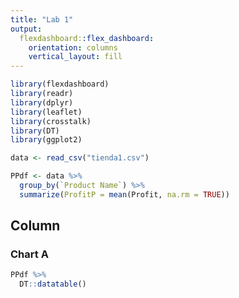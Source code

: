 ```yaml
---
title: "Lab 1"
output: 
  flexdashboard::flex_dashboard:
    orientation: columns
    vertical_layout: fill
---
```


```r
library(flexdashboard)
library(readr)
library(dplyr)
library(leaflet)
library(crosstalk)
library(DT)
library(ggplot2)
```

```r
data <- read_csv("tienda1.csv")
```
```r
PPdf <- data %>% 
  group_by(`Product Name`) %>% 
  summarize(ProfitP = mean(Profit, na.rm = TRUE))
```



Column {data-width=650}
-----------------------------------------------------------------------

### Chart A


```r
PPdf %>% 
  DT::datatable()


```